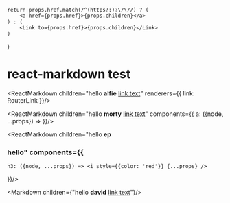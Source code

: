 
    return props.href.match(/^(https?:)?\/\//) ? (
        <a href={props.href}>{props.children}</a>
    ) : (
        <Link to={props.href}>{props.children}</Link>
    )
}




# react-markdown test

<ReactMarkdown children="hello **alfie** [link text](/docs/gbem/overview)" renderers={{ link: RouterLink }}/>

<ReactMarkdown children="hello **morty** [link text](/docs/gbem/overview)" components={{
    a: ({node, ...props}) => <Link to={props.href}{...props} />
}}/>


<ReactMarkdown children="hello **ep**
### hello" components={{
    h3: ({node, ...props}) => <i style={{color: 'red'}} {...props} />
}}/>


<Markdown children={"hello **david** [link text](/docs/gbem/overview)"}/>